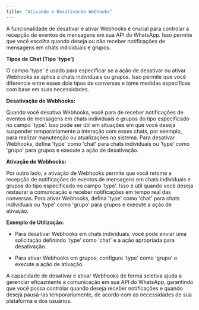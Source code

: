 ```yaml
---
title: "Ativando e Desativando Webhooks"
---
```


A funcionalidade de desativar e ativar Webhooks é crucial para controlar a recepção de eventos de mensagens em sua API do WhatsApp. Isso permite que você escolha quando deseja ou não receber notificações de mensagens em chats individuais e grupos.

**Tipos de Chat (Tipo 'type')**

O campo 'type' é usado para especificar se a ação de desativar ou ativar Webhooks se aplica a chats individuais ou grupos. Isso permite que você diferencie entre esses dois tipos de conversas e tome medidas específicas com base em suas necessidades.

**Desativação de Webhooks:**

Quando você desativa Webhooks, você para de receber notificações de eventos de mensagens em chats individuais e grupos do tipo especificado no campo 'type'. Isso pode ser útil em situações em que você deseja suspender temporariamente a interação com esses chats, por exemplo, para realizar manutenção ou atualizações no sistema. Para desativar Webhooks, defina 'type' como 'chat' para chats individuais ou 'type' como 'grupo' para grupos e execute a ação de desativação.

**Ativação de Webhooks:**

Por outro lado, a ativação de Webhooks permite que você retome a recepção de notificações de eventos de mensagens em chats individuais e grupos do tipo especificado no campo 'type'. Isso é útil quando você deseja restaurar a comunicação e receber notificações em tempo real das conversas. Para ativar Webhooks, defina 'type' como 'chat' para chats individuais ou 'type' como 'grupo' para grupos e execute a ação de ativação.

**Exemplo de Utilização:**

* Para desativar Webhooks em chats individuais, você pode enviar uma solicitação definindo 'type' como 'chat' e a ação apropriada para desativação.

* Para ativar Webhooks em grupos, configure 'type' como 'grupo' e execute a ação de ativação.

A capacidade de desativar e ativar Webhooks de forma seletiva ajuda a gerenciar eficazmente a comunicação em sua API do WhatsApp, garantindo que você possa controlar quando deseja receber notificações e quando deseja pausá-las temporariamente, de acordo com as necessidades de sua plataforma e dos usuários.